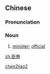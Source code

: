 ==Chinese==
{{zh-forms}}

===Pronunciation===
{{zh-pron
|m=chénliáo
|cat=n
}}

===Noun===
{{zh-noun}}

# {{lb|zh|archaic}} [[minister]]; [[official]]

[[Category:Mandarin archaic terms|chen2liao2]]

[[zh:臣僚]]